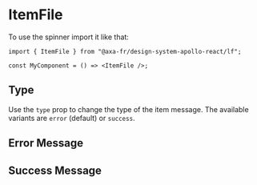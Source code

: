 
<Meta of={ItemFileStories} name="ItemFile" />

# ItemFile

To use the spinner import it like that:

```tsx
import { ItemFile } from "@axa-fr/design-system-apollo-react/lf";

const MyComponent = () => <ItemFile />;
```

## Type

Use the `type` prop to change the type of the item message. The available variants are `error` (default) or `success`.

## Error Message

<Canvas of={ItemFileStories.Error} />

<Controls of={ItemFileStories.Error} />

## Success Message

<Canvas of={ItemFileStories.Success} />

<Controls of={ItemFileStories.Success} />
